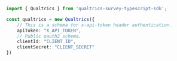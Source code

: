 ```typescript index.ts
import { Qualtrics } from 'qualtrics-survey-typescript-sdk';

const qualtrics = new Qualtrics({
    // This is a schema for x-api-token header authentication.
    apiToken: "X_API_TOKEN",
    // Public oauth2 schema.
    clientId: "CLIENT_ID",
    clientSecret: "CLIENT_SECRET"
})
```